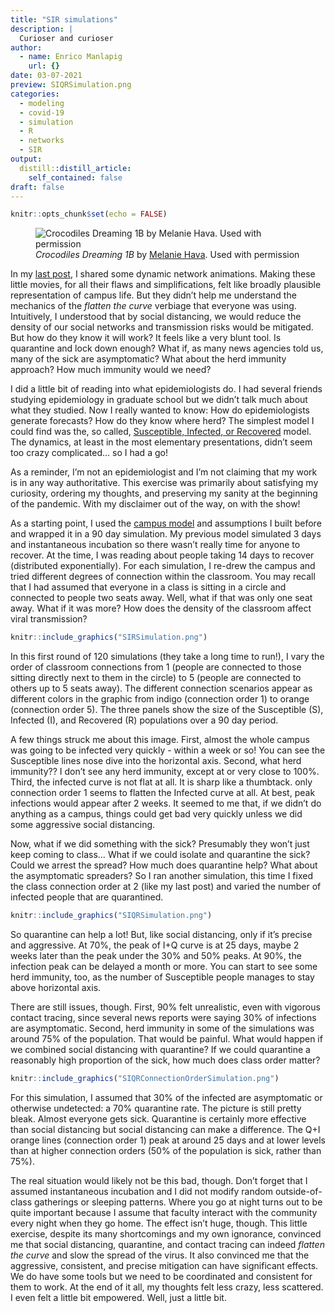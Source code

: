 ```yaml
---
title: "SIR simulations"
description: |
  Curioser and curioser
author:
  - name: Enrico Manlapig
    url: {}
date: 03-07-2021
preview: SIQRSimulation.png
categories: 
  - modeling
  - covid-19
  - simulation
  - R
  - networks
  - SIR
output:
  distill::distill_article:
    self_contained: false
draft: false
---
```



```r
knitr::opts_chunk$set(echo = FALSE)
```


![*Crocodiles Dreaming 1B* by [Melanie Hava](http://www.artofmelaniehava.com/). Used with permission](CrocodileDreaming1B.jpg)


In my [last post](../2021-02-18-dynamic-network-visualization/index.html), I shared some dynamic network animations.  Making these little movies, for all their flaws and simplifications, felt like broadly plausible representation of campus life.   But they didn't help me understand the mechanics of the  *flatten the curve* verbiage that everyone was using.  Intuitively, I understood that by social distancing, we would reduce the density of our social networks and transmission risks would be mitigated.  But how do they know it will work?  It feels like a very blunt tool.  Is quarantine and lock down enough?  What if, as many news agencies told us, many of the sick are asymptomatic?   What about the herd immunity approach?  How much immunity would we need? 

I did a little bit of reading into what epidemiologists do.  I had several friends studying epidemiology in graduate school but we didn't talk much about what they studied.  Now I really wanted to know: How do epidemiologists generate forecasts? How do they know where herd?  The simplest model I could find was the, so called, [Susceptible, Infected, or Recovered](https://en.wikipedia.org/wiki/Compartmental_models_in_epidemiology) model.  The dynamics, at least in the most elementary presentations, didn't seem too crazy complicated... so I had a go!  

As a reminder, I'm not an epidemiologist and I'm not claiming that my work is in any way authoritative.  This exercise was primarily about satisfying my curiosity, ordering my thoughts, and preserving my sanity at the beginning of the pandemic.  With my disclaimer out of the way, on with the show!

As a starting point, I used the [campus model](../2021-02-18-dynamic-network-visualization/index.html) and assumptions I built before and wrapped it in a 90 day simulation.  My previous model simulated 3 days and instantaneous incubation so there wasn't really time for anyone to recover.  At the time, I was reading about people taking 14 days to recover (distributed exponentially).  For each simulation, I re-drew the campus and tried different degrees of connection within the classroom.  You may recall that I had assumed that everyone in a class is sitting in a circle and connected to people two seats away.  Well, what if that was only one seat away.  What if it was more?  How does the density of the classroom affect viral transmission?  


```r
knitr::include_graphics("SIRSimulation.png")
```

In this first round of 120 simulations (they take a long time to run!), I vary the order of classroom connections from 1 (people are connected to those sitting directly next to them in the circle) to 5 (people are connected to others up to 5 seats away). The different connection scenarios appear as different colors in the graphic from indigo (connection order 1) to orange (connection order 5).  The three panels show the size of the Susceptible (S), Infected (I), and Recovered (R) populations over a 90 day period.  

A few things struck me about this image.  First, almost the whole campus was going to be infected very quickly - within a week or so!  You can see the Susceptible lines nose dive into the horizontal axis.  Second, what herd immunity??  I don't see any herd immunity, except at or very close to 100%.  Third, the infected curve is not flat at all.  It is sharp like a thumbtack. only connection order 1 seems to flatten the Infected curve at all. At best, peak infections would appear after 2 weeks. It seemed to me that, if we didn't do anything as a campus, things could get bad very quickly unless we did some aggressive social distancing.


Now, what if we did something with the sick?  Presumably they won't just keep coming to class...  What if we could isolate and quarantine the sick?  Could we arrest the spread?  How much does quarantine help?  What about the asymptomatic spreaders?  So I ran another simulation, this time I fixed the class connection order at 2 (like my last post) and varied the number of infected people that are quarantined.



```r
knitr::include_graphics("SIQRSimulation.png")
```

So quarantine can help a lot! But, like social distancing, only if it's precise and aggressive.  At 70%, the peak of I+Q curve is at 25 days, maybe 2 weeks later than the peak under the 30% and 50% peaks.  At 90%, the infection peak can be delayed a month or more.  You can start to see some herd immunity, too, as the number of Susceptible people manages to stay above horizontal axis.  

There are still issues, though.  First, 90% felt unrealistic, even with vigorous contact tracing, since several news reports were saying 30% of infections are asymptomatic.  Second, herd immunity in some of the simulations was around  75% of the population.  That would be painful.  What would happen if we combined social distancing with quarantine?  If we could quarantine a reasonably high proportion of the sick, how much does class order matter?


```r
knitr::include_graphics("SIQRConnectionOrderSimulation.png")
```

For this simulation, I assumed that 30% of the infected are asymptomatic or otherwise undetected: a 70% quarantine rate.  The picture is still pretty bleak.  Almost everyone gets sick.  Quarantine is certainly more effective than social distancing but social distancing can make a difference.  The Q+I orange lines (connection order 1) peak at around 25 days and at lower levels than at higher connection orders (50% of the population is sick, rather than 75%). 

The real situation would likely not be this bad, though. Don't forget that I assumed instantaneous incubation and I did not modify random outside-of-class gatherings or sleeping patterns.  Where you go at night turns out to be quite important because I assume that faculty interact with the community every night when they go home.  The effect isn't huge, though.  This little exercise, despite its many shortcomings and my own ignorance, convinced me that social distancing, quarantine, and contact tracing can indeed *flatten the curve* and slow the spread of the virus.  It also convinced me that the aggressive, consistent, and precise mitigation can have significant effects.  We do have some tools but we need to be coordinated and consistent for them to work.  At the end of it all, my thoughts felt less crazy, less scattered.  I even felt a little bit empowered.  Well, just a little bit.